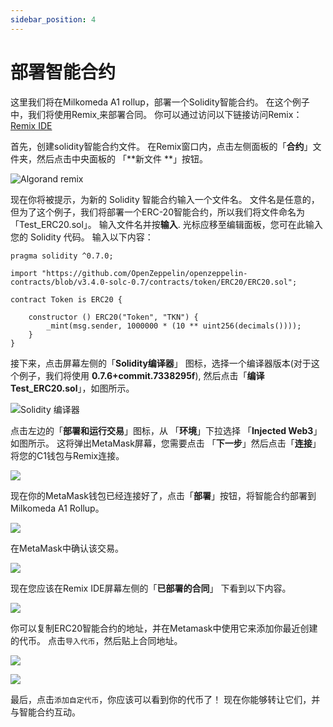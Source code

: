 ```yaml
---
sidebar_position: 4
---
```



# 部署智能合约

这里我们将在Milkomeda A1 rollup，部署一个Solidity智能合约。 在这个例子中，我们将使用Remix[ ](http://remix.ethereum.org/)来部署合同。 你可以通过访问以下链接访问Remix：[Remix IDE](http://remix.ethereum.org/)

首先，创建solidity智能合约文件。 在Remix窗口内，点击左侧面板的「**合约**」文件夹，然后点击中央面板的 「**新文件 **」按钮。

![Algorand remix](/img/algorand-remix.png)

现在你将被提示，为新的 Solidity 智能合约输入一个文件名。 文件名是任意的，但为了这个例子，我们将部署一个ERC-20智能合约，所以我们将文件命名为 「Test_ERC20.sol」。 输入文件名并按**输入**. 光标应移至编辑面板，您可在此输入您的 Solidity 代码。 输入以下内容：

```
pragma solidity ^0.7.0;

import "https://github.com/OpenZeppelin/openzeppelin-contracts/blob/v3.4.0-solc-0.7/contracts/token/ERC20/ERC20.sol";

contract Token is ERC20 {

    constructor () ERC20("Token", "TKN") {
        _mint(msg.sender, 1000000 * (10 ** uint256(decimals())));
    }
}
```

接下来，点击屏幕左侧的「**Solidity编译器**」 图标，选择一个编译器版本(对于这个例子，我们将使用 **0.7.6+commit.7338295f**), 然后点击「**编译Test_ERC20.sol**」，如图所示。

![Solidity 编译器](/img/algorand-solidity-compiler.png)

点击左边的「**部署和运行交易**」图标，从 「**环境**」下拉选择 「**Injected Web3**」如图所示。 这将弹出MetaMask屏幕，您需要点击 「**下一步**」然后点击「**连接**」将您的C1钱包与Remix连接。

![](/img/algorand-solidity-compiler-2.png)

现在你的MetaMask钱包已经连接好了，点击「**部署**」按钮，将智能合约部署到Milkomeda A1 Rollup。

![](/img/algorand-solidity-compiler-3.png)

在MetaMask中确认该交易。

![](/img/algorand-metamask-details.png)

现在您应该在Remix IDE屏幕左侧的「**已部署的合同**」 下看到以下内容。

![](/img/algorand-deploy-run.png)

你可以复制ERC20智能合约的地址，并在Metamask中使用它来添加你最近创建的代币。 点击`导入代币`，然后贴上合同地址。

![](/img/algorand-assets.png)

![](/img/algorand-import.png)

最后，点击`添加自定代币`，你应该可以看到你的代币了！ 现在你能够转让它们，并与智能合约互动。
